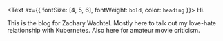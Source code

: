 <Text sx={{ fontSize: [4, 5, 6], fontWeight: `bold`, color: `heading` }}>
  Hi.
</Text>

This is the blog for Zachary Wachtel. Mostly here to talk out my love-hate relationship with Kubernetes. Also here for amateur movie criticism.
